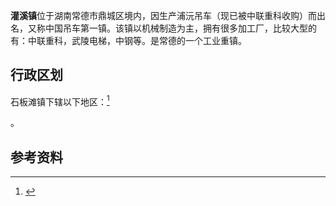 {{unreferenced|time=2010-12-28T14:23:21+00:00}}
{{中国乡级行政区|43/07/03/111/000}}
'''灌溪镇'''位于湖南常德市鼎城区境内，因生产浦沅吊车（现已被中联重科收购）而出名，又称中国吊车第一镇。该镇以机械制造为主，拥有很多加工厂，比较大型的有：中联重科，武陵电梯，中钢等。是常德的一个工业重镇。

== 行政区划 ==

石板滩镇下辖以下地区：<ref>{{PRC admin/ref sgc|43/07/03/111/000}}</ref>

{{PRC admin/children|43/07/03/111/000}}。

== 参考资料 ==

{{reflist}}

{{行政区划小作品}}
{{PRC admin/navcat|43/07/03/111/000}}